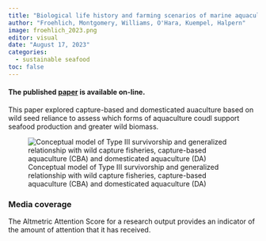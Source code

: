 ```yaml
---
title: "Biological life history and farming scenarios of marine aquaculture help reduce wild marine fishing pressure"
author: "Froehlich, Montgomery, Williams, O'Hara, Kuempel, Halpern"
image: froehlich_2023.png
editor: visual
date: "August 17, 2023"
categories:
  - sustainable seafood
toc: false
---
```


#### The published [paper](https://onlinelibrary.wiley.com/doi/full/10.1111/faf.12783) is available on-line.

This paper explored capture-based and domesticated auaculture based on wild seed reliance to assess which forms of aquaculture coudl support seafood production and greater wild biomass.

![Conceptual model of Type III survivorship and generalized relationship with wild capture fisheries, capture-based aquaculture (CBA) and domesticated aquaculture (DA)](froehlich_2023.png)

### Media coverage

The Altmetric Attention Score for a research output provides an indicator of the amount of attention that it has received.

```{=html}
<script type="text/javascript" src="https://d1bxh8uas1mnw7.cloudfront.net/assets/embed.js"></script>
```
::: {.altmetric-embed data-badge-type="medium-donut" data-badge-details="right" data-doi="10.1111/csp2.354"}
:::
